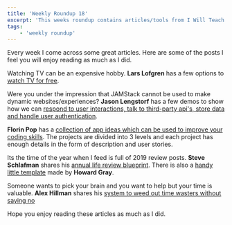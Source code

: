 ```yaml
---
title: 'Weekly Roundup 18'
excerpt: 'This weeks roundup contains articles/tools from I Will Teach You to be Rich, Jason Lengstorf, Florin Pop, Steve Schlafman, Alex Hillman'
tags:
    - 'weekly roundup'
---
```


Every week I come across some great articles. Here are some of the posts I feel you will enjoy reading as much as I did.

Watching TV can be an expensive hobby. **Lars Lofgren** has a few options to [watch TV for free](https://www.iwillteachyoutoberich.com/blog/watch-tv-online-free/).

Were you under the impression that JAMStack cannot be used to make dynamic websites/experiences? **Jason Lengstorf** has a few demos to show how we can [respond to user interactions, talk to third-party api's, store data and handle user authentication](https://www.smashingmagazine.com/2019/12/dynamic-async-functionality-jamsstack-websites/).

**Florin Pop** has a [collection of app ideas which can be used to improve your coding skills](https://github.com/florinpop17/app-ideas). The projects are divided into 3 levels and each project has enough details in the form of description and user stories.

Its the time of the year when I feed is full of 2019 review posts. **Steve Schlafman** shares his [annual life review blueprint](https://medium.com/@schlaf/how-to-conduct-an-annual-life-review-that-will-catapult-you-into-the-new-year-d5aaffebac1f). There is also a [handy little template](https://docs.google.com/document/d/1Ais6wP0HxoFfvHR9JVkf2sw2ft_EUBtb42JYOr6ObGo/edit) made by **Howard Gray**.

Someone wants to pick your brain and you want to help but your time is valuable. **Alex Hillman** shares his [system to weed out time wasters without saying no](https://stackingthebricks.com/pick-your-brain/)

Hope you enjoy reading these articles as much as I did.
